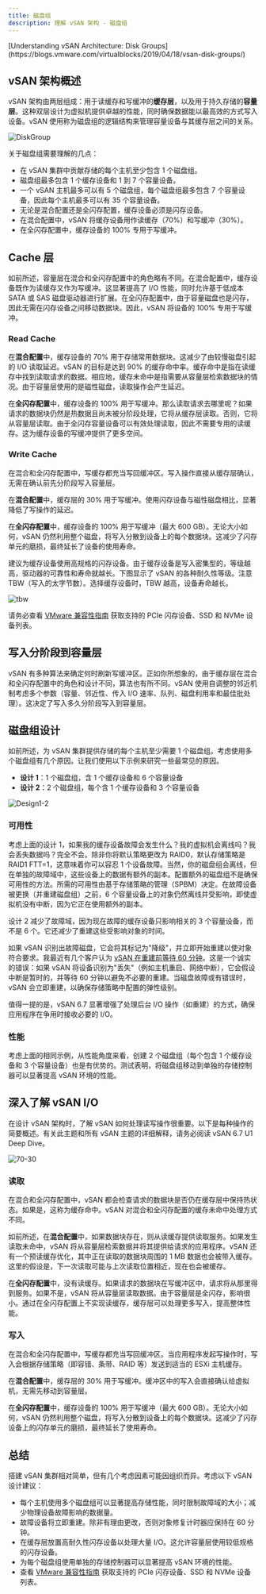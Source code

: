 ```yaml
---
title: 磁盘组
description: 理解 vSAN 架构 - 磁盘组
---
```


<Callout title="来源">
  [Understanding vSAN Architecture: Disk
  Groups](https://blogs.vmware.com/virtualblocks/2019/04/18/vsan-disk-groups/)
</Callout>

## vSAN 架构概述

vSAN 架构由两层组成：用于读缓存和写缓冲的**缓存层**，以及用于持久存储的**容量层**。这种双层设计为虚拟机提供卓越的性能，同时确保数据能以最高效的方式写入设备。vSAN 使用称为磁盘组的逻辑结构来管理容量设备与其缓存层之间的关系。

![DiskGroup](https://sre.ecarry.uk/2025/05/15/diskgroup.webp)

关于磁盘组需要理解的几点：

- 在 vSAN 集群中贡献存储的每个主机至少包含 1 个磁盘组。
- 磁盘组最多包含 1 个缓存设备和 1 到 7 个容量设备。
- 一个 vSAN 主机最多可以有 5 个磁盘组，每个磁盘组最多包含 7 个容量设备，因此每个主机最多可以有 35 个容量设备。
- 无论是混合配置还是全闪存配置，缓存设备必须是闪存设备。
- 在混合配置中，vSAN 将缓存设备用作读缓存（70%）和写缓冲（30%）。
- 在全闪存配置中，缓存设备的 100% 专用于写缓冲。

## Cache 层

如前所述，容量层在混合和全闪存配置中的角色略有不同。在混合配置中，缓存设备既作为读缓存又作为写缓冲。这显著提高了 I/O 性能，同时允许基于低成本 SATA 或 SAS 磁盘驱动器进行扩展。在全闪存配置中，由于容量磁盘也是闪存，因此无需在闪存设备之间移动数据块。因此，vSAN 将设备的 100% 专用于写缓冲。

### Read Cache

在**混合配置**中，缓存设备的 70% 用于存储常用数据块。这减少了由较慢磁盘引起的 I/O 读取延迟。vSAN 的目标是达到 90% 的缓存命中率。缓存命中是指在读缓存中找到读取请求的数据。相应地，缓存未命中是指需要从容量层检索数据块的情况。由于容量层使用的是磁性磁盘，读取操作会产生延迟。

在**全闪存配置**中，缓存设备的 100% 用于写缓冲。那么读取请求去哪里呢？如果请求的数据块仍然是热数据且尚未被分阶段处理，它将从缓存层读取。否则，它将从容量层读取。由于全闪存容量设备可以有效处理读取，因此不需要专用的读缓存。这为缓存设备的写缓冲提供了更多空间。

### Write Cache

在混合和全闪存配置中，写缓存都充当写回缓冲区。写入操作直接从缓存层确认，无需在确认前先分阶段写入容量层。

在**混合配置**中，缓存层的 30% 用于写缓冲。使用闪存设备与磁性磁盘相比，显著降低了写操作的延迟。

在**全闪存配置**中，缓存设备的 100% 用于写缓冲（最大 600 GB）。无论大小如何，vSAN 仍然利用整个磁盘，将写入分散到设备上的每个数据块。这减少了闪存单元的磨损，最终延长了设备的使用寿命。

建议为缓存设备使用高规格的闪存设备。由于缓存设备是写入密集型的，等级越高，驱动器的可靠性和寿命就越长。下图显示了 vSAN 的各种耐久性等级。注意 TBW（写入的太字节数）。选择缓存设备时，TBW 越高，设备寿命越长。

![tbw](https://sre.ecarry.uk/2025/05/16/tbw.webp)

请务必查看 [VMware 兼容性指南](https://compatibilityguide.broadcom.com/) 获取支持的 PCIe 闪存设备、SSD 和 NVMe 设备列表。

## 写入分阶段到容量层

vSAN 有多种算法来确定何时刷新写缓冲区。正如你所想象的，由于缓存层在混合和全闪存配置中的角色和设计不同，算法也有所不同。vSAN 使用自调整的邻近机制考虑多个参数（容量、邻近性、传入 I/O 速率、队列、磁盘利用率和最佳批处理）。这决定了写入多久分阶段写入到容量层。

## 磁盘组设计

如前所述，为 vSAN 集群提供存储的每个主机至少需要 1 个磁盘组。考虑使用多个磁盘组有几个原因。让我们使用以下示例来研究一些最常见的原因。

- **设计 1**：1 个磁盘组，含 1 个缓存设备和 6 个容量设备
- **设计 2**：2 个磁盘组，每个含 1 个缓存设备和 3 个容量设备

![Design1-2](https://sre.ecarry.uk/2025/05/16/design12.webp)

### 可用性

考虑上面的设计 1，如果我的缓存设备故障会发生什么？我的虚拟机会离线吗？我会丢失数据吗？完全不会。除非你将默认策略更改为 RAID0，默认存储策略是 RAID1 FTT=1，这意味着你可以容忍 1 个设备故障。当然，你的磁盘组会离线，但在单独的故障域中，这些设备上的数据有额外的副本。配置额外的磁盘组不是确保可用性的方法。所需的可用性由基于存储策略的管理（SPBM）决定。在故障设备被更换（并重建磁盘组）之前，6 个容量设备上的对象仍然离线并受影响，即使虚拟机没有中断，因为它正在使用额外的副本。

设计 2 减少了故障域，因为现在故障的缓存设备只影响相关的 3 个容量设备，而不是 6 个。它还减少了重建这些受影响对象的时间。

如果 vSAN 识别出故障磁盘，它会将其标记为"降级"，并立即开始重建以使对象符合要求。我最近有几个客户认为 [vSAN 在重建前等待 60 分钟](https://blogs.vmware.com/virtualblocks/2017/11/09/understanding-vsan-rebuilds/)。这是一个诚实的错误：如果 vSAN 将设备识别为"丢失"（例如主机重启、网络中断），它会假设中断是暂时的，并等待 60 分钟以避免不必要的重建。当磁盘故障或有错误时，vSAN 会立即重建，以确保存储策略中配置的弹性级别。

值得一提的是，vSAN 6.7 显著增强了处理后台 I/O 操作（如重建）的方式，确保应用程序在争用时接收必要的 I/O。

### 性能

考虑上面的相同示例，从性能角度来看，创建 2 个磁盘组（每个包含 1 个缓存设备和 3 个容量设备）也是有优势的。测试表明，将磁盘组移动到单独的存储控制器可以显著提高 vSAN 环境的性能。

## 深入了解 vSAN I/O

在设计 vSAN 架构时，了解 vSAN 如何处理读写操作很重要。以下是每种操作的简要概述。有关此主题和所有 vSAN 主题的详细解释，请务必阅读 vSAN 6.7 U1 Deep Dive。

![70-30](https://sre.ecarry.uk/2025/05/16/7030.webp)

### 读取

在混合和全闪存配置中，vSAN 都会检查请求的数据块是否仍在缓存层中保持热状态。如果是，这称为缓存命中。vSAN 对混合和全闪存配置的缓存未命中处理方式不同。

如前所述，在**混合配置**中，如果数据块存在，则从读缓存提供读取服务。如果发生读取未命中，vSAN 将从容量层检索数据并将其提供给请求的应用程序。vSAN 还有一个预读缓存优化，其中正在读取的数据块周围的 1 MB 数据也会被带入缓存。这里的假设是，下一次读取可能与上次读取位置相近，现在也会被缓存。

在**全闪存配置**中，没有读缓存。如果请求的数据块在写缓冲区中，请求将从那里得到服务。如果不是，vSAN 将从容量层读取数据。由于容量层是全闪存，影响很小。通过在全闪存配置上不实现读缓存，缓存层可以处理更多写入，提高整体性能。

### 写入

在混合和全闪存配置中，写缓存都充当写回缓冲区。当应用程序发起写操作时，写入会根据存储策略（即容错、条带、RAID 等）发送到适当的 ESXi 主机缓存。

在**混合配置**中，缓存层的 30% 用于写缓冲。缓冲区中的写入会直接确认给虚拟机，无需先移动到容量层。

在**全闪存配置**中，缓存设备的 100% 用于写缓冲（最大 600 GB）。无论大小如何，vSAN 仍然利用整个磁盘，将写入分散到设备上的每个数据块。这减少了闪存设备上的闪存单元的磨损，最终延长了使用寿命。

## 总结

搭建 vSAN 集群相对简单，但有几个考虑因素可能因组织而异。考虑以下 vSAN 设计建议：

- 每个主机使用多个磁盘组可以显著提高存储性能，同时限制故障域的大小；减少物理设备故障影响的数据量。
- 故障设备将立即重建。除非有理由更改，否则对象修复计时器应保持在 60 分钟。
- 在缓存层放置高耐久性闪存设备以处理大量 I/O。这允许容量层使用较低规格的闪存设备。
- 为每个磁盘组使用单独的存储控制器可以显著提高 vSAN 环境的性能。
- 查看 [VMware 兼容性指南](https://compatibilityguide.broadcom.com/) 获取支持的 PCIe 闪存设备、SSD 和 NVMe 设备列表。
